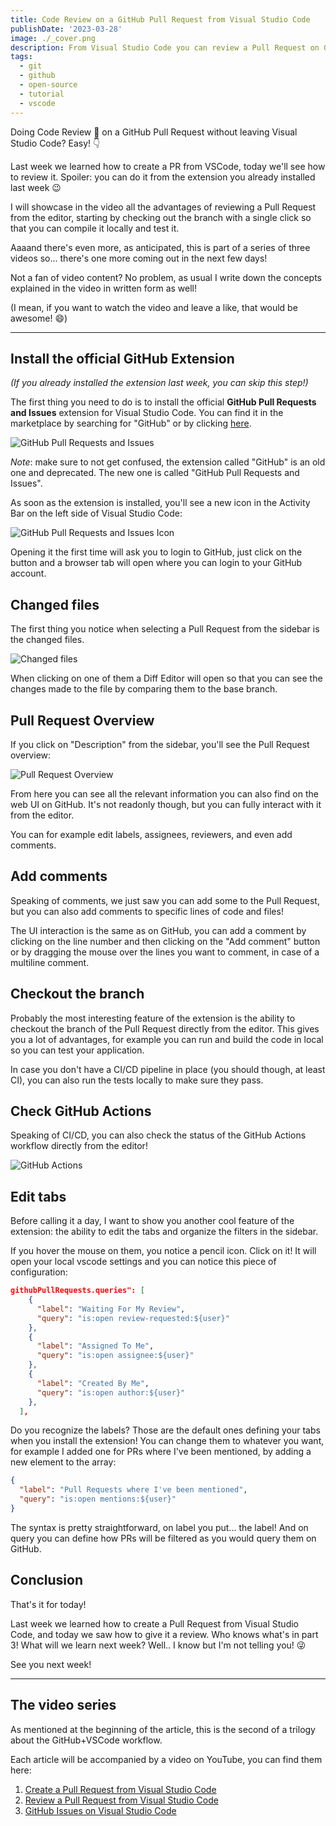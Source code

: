 ```yaml
---
title: Code Review on a GitHub Pull Request from Visual Studio Code
publishDate: '2023-03-28'
image: ./_cover.png
description: From Visual Studio Code you can review a Pull Request on GitHub without leaving the editor!
tags:
  - git
  - github
  - open-source
  - tutorial
  - vscode
---
```



Doing Code Review 📖 on a GitHub Pull Request without leaving Visual Studio Code? Easy! 👇

Last week we learned how to create a PR from VSCode, today we'll see how to review it. Spoiler: you can do it from the extension you already installed last week 😉

I will showcase in the video all the advantages of reviewing a Pull Request from the editor, starting by checking out the branch with a single click so that you can compile it locally and test it.

Aaaand there's even more, as anticipated, this is part of a series of three videos so... there's one more coming out in the next few days!

<YouTube id="DSl-L6B_Qb4" />

Not a fan of video content? No problem, as usual I write down the concepts explained in the video in written form as well!

(I mean, if you want to watch the video and leave a like, that would be awesome! 😄)

---

## Install the official GitHub Extension

_(If you already installed the extension last week, you can skip this step!)_

The first thing you need to do is to install the official **GitHub Pull Requests and Issues** extension for Visual Studio Code. You can find it in the marketplace by searching for "GitHub" or by clicking [here](https://marketplace.visualstudio.com/items?itemName=GitHub.vscode-pull-request-github).


<Image src={github_extension} alt="GitHub Pull Requests and Issues" />

_Note_: make sure to not get confused, the extension called "GitHub" is an old one and deprecated. The new one is called "GitHub Pull Requests and Issues".

As soon as the extension is installed, you'll see a new icon in the Activity Bar on the left side of Visual Studio Code:


<Image src={github_extension_icon} alt="GitHub Pull Requests and Issues Icon" />

Opening it the first time will ask you to login to GitHub, just click on the button and a browser tab will open where you can login to your GitHub account.

## Changed files

The first thing you notice when selecting a Pull Request from the sidebar is the changed files.


<Image src={changed_files} alt="Changed files" />

When clicking on one of them a Diff Editor will open so that you can see the changes made to the file by comparing them to the base branch.

## Pull Request Overview

If you click on "Description" from the sidebar, you'll see the Pull Request overview:


<Image src={pr_overview} alt="Pull Request Overview" />

From here you can see all the relevant information you can also find on the web UI on GitHub. It's not readonly though, but you can fully interact with it from the editor.

You can for example edit labels, assignees, reviewers, and even add comments.

## Add comments

Speaking of comments, we just saw you can add some to the Pull Request, but you can also add comments to specific lines of code and files!

The UI interaction is the same as on GitHub, you can add a comment by clicking on the line number and then clicking on the "Add comment" button or by dragging the mouse over the lines you want to comment, in case of a multiline comment.

## Checkout the branch

Probably the most interesting feature of the extension is the ability to checkout the branch of the Pull Request directly from the editor. This gives you a lot of advantages, for example you can run and build the code in local so you can test your application.

In case you don't have a CI/CD pipeline in place (you should though, at least CI), you can also run the tests locally to make sure they pass.

## Check GitHub Actions

Speaking of CI/CD, you can also check the status of the GitHub Actions workflow directly from the editor!


<Image src={ci_status} alt="GitHub Actions" />

## Edit tabs

Before calling it a day, I want to show you another cool feature of the extension: the ability to edit the tabs and organize the filters in the sidebar.

If you hover the mouse on them, you notice a pencil icon. Click on it! It will open your local vscode settings and you can notice this piece of configuration:

```json
githubPullRequests.queries": [
    {
      "label": "Waiting For My Review",
      "query": "is:open review-requested:${user}"
    },
    {
      "label": "Assigned To Me",
      "query": "is:open assignee:${user}"
    },
    {
      "label": "Created By Me",
      "query": "is:open author:${user}"
    },
  ],
```

Do you recognize the labels? Those are the default ones defining your tabs when you install the extension! You can change them to whatever you want, for example I added one for PRs where I've been mentioned, by adding a new element to the array:

```json
{
  "label": "Pull Requests where I've been mentioned",
  "query": "is:open mentions:${user}"
}
```

The syntax is pretty straightforward, on label you put... the label! And on query you can define how PRs will be filtered as you would query them on GitHub.

## Conclusion

That's it for today!

Last week we learned how to create a Pull Request from Visual Studio Code, and today we saw how to give it a review. Who knows what's in part 3! What will we learn next week? Well.. I know but I'm not telling you! 😜

See you next week!

---

## The video series

As mentioned at the beginning of the article, this is the second of a trilogy about the GitHub+VSCode workflow.

Each article will be accompanied by a video on YouTube, you can find them here:

1. [Create a Pull Request from Visual Studio Code](https://youtu.be/Ma67EbIHi64)
2. [Review a Pull Request from Visual Studio Code](https://youtu.be/DSl-L6B_Qb4)
3. [GitHub Issues on Visual Studio Code](https://youtu.be/-nfUgBLBTIo)
